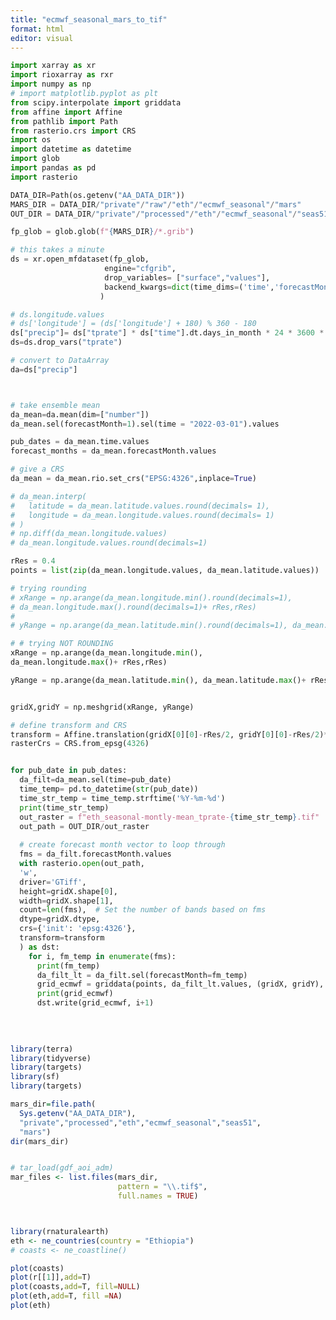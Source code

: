 ```yaml
---
title: "ecmwf_seasonal_mars_to_tif"
format: html
editor: visual
---
```


```python

import xarray as xr
import rioxarray as rxr
import numpy as np
# import matplotlib.pyplot as plt
from scipy.interpolate import griddata
from affine import Affine
from pathlib import Path
from rasterio.crs import CRS
import os
import datetime as datetime
import glob
import pandas as pd
import rasterio

DATA_DIR=Path(os.getenv("AA_DATA_DIR"))
MARS_DIR = DATA_DIR/"private"/"raw"/"eth"/"ecmwf_seasonal"/"mars"
OUT_DIR = DATA_DIR/"private"/"processed"/"eth"/"ecmwf_seasonal"/"seas51"/"mars"
```

```python
fp_glob = glob.glob(f"{MARS_DIR}/*.grib")

# this takes a minute
ds = xr.open_mfdataset(fp_glob, 
                     engine="cfgrib",
                     drop_variables= ["surface","values"],
                     backend_kwargs=dict(time_dims=('time','forecastMonth'))
                    )

```

```python
# ds.longitude.values
# ds['longitude'] = (ds['longitude'] + 180) % 360 - 180
ds["precip"]= ds["tprate"] * ds["time"].dt.days_in_month * 24 * 3600 * 1000
ds=ds.drop_vars("tprate")

# convert to DataArray
da=ds["precip"]



# take ensemble mean
da_mean=da.mean(dim=["number"])
da_mean.sel(forecastMonth=1).sel(time = "2022-03-01").values

pub_dates = da_mean.time.values
forecast_months = da_mean.forecastMonth.values

# give a CRS
da_mean = da_mean.rio.set_crs("EPSG:4326",inplace=True)
```

```python

# da_mean.interp(
#   latitude = da_mean.latitude.values.round(decimals= 1),
#   longitude = da_mean.longitude.values.round(decimals= 1)
# )
# np.diff(da_mean.longitude.values)
# da_mean.longitude.values.round(decimals=1)

rRes = 0.4 
points = list(zip(da_mean.longitude.values, da_mean.latitude.values))

# trying rounding
# xRange = np.arange(da_mean.longitude.min().round(decimals=1),
# da_mean.longitude.max().round(decimals=1)+ rRes,rRes)
# 
# yRange = np.arange(da_mean.latitude.min().round(decimals=1), da_mean.latitude.max().round(decimals=1)+ rRes, rRes)

# # trying NOT ROUNDING
xRange = np.arange(da_mean.longitude.min(),
da_mean.longitude.max()+ rRes,rRes)

yRange = np.arange(da_mean.latitude.min(), da_mean.latitude.max()+ rRes, rRes)


gridX,gridY = np.meshgrid(xRange, yRange)

# define transform and CRS
transform = Affine.translation(gridX[0][0]-rRes/2, gridY[0][0]-rRes/2)*Affine.scale(rRes,rRes)
rasterCrs = CRS.from_epsg(4326)


for pub_date in pub_dates:
  da_filt=da_mean.sel(time=pub_date)
  time_temp= pd.to_datetime(str(pub_date)) 
  time_str_temp = time_temp.strftime('%Y-%m-%d')
  print(time_str_temp)
  out_raster = f"eth_seasonal-montly-mean_tprate-{time_str_temp}.tif"  # Use a single filename for each pub_date
  out_path = OUT_DIR/out_raster
  
  # create forecast month vector to loop through
  fms = da_filt.forecastMonth.values
  with rasterio.open(out_path,
  'w',
  driver='GTiff',
  height=gridX.shape[0],
  width=gridX.shape[1],
  count=len(fms),  # Set the number of bands based on fms
  dtype=gridX.dtype,
  crs={'init': 'epsg:4326'},
  transform=transform
  ) as dst:
    for i, fm_temp in enumerate(fms):
      print(fm_temp)
      da_filt_lt = da_filt.sel(forecastMonth=fm_temp)
      grid_ecmwf = griddata(points, da_filt_lt.values, (gridX, gridY), method='linear')
      print(grid_ecmwf)
      dst.write(grid_ecmwf, i+1) 
      
      
      
```

```r
library(terra)
library(tidyverse)
library(targets)
library(sf)
library(targets)

mars_dir=file.path(
  Sys.getenv("AA_DATA_DIR"),
  "private","processed","eth","ecmwf_seasonal","seas51",
  "mars")
dir(mars_dir)


# tar_load(gdf_aoi_adm)
mar_files <- list.files(mars_dir, 
                        pattern = "\\.tif$", 
                        full.names = TRUE)



library(rnaturalearth)
eth <- ne_countries(country = "Ethiopia")
# coasts <- ne_coastline()

plot(coasts)
plot(r[[1]],add=T)
plot(coasts,add=T, fill=NULL)
plot(eth,add=T, fill =NA)
plot(eth)

```
